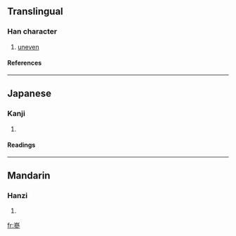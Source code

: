 ==Translingual==
===Han character===
{{Han char|rn=46|rad=山|as=11|sn=14|four=2220<sub>2</sub>|canj=山戈戈竹 (UIIH)}}
# [[uneven]]
====References====
{{Han ref|kx=0318.160|dkj=08398|dj=0618.340|hdz=10796.030|uh=5D7E|ud=23934|bh=E1AD|bd=57773}}
----
==Japanese==
===Kanji===
{{ja-kanji|grade=|rs=山11}}
# {{defn|Japanese}} 
====Readings====
{{ja-readings|on=[[しん]] (shin), [[さん]] (san), [[そん]] (son)|kun=}}
----
==Mandarin==
===Hanzi===
{{cmn-hanzi|pin=[[cēn]] ([[cen1]]), [[lǚ]] ([[lü3]])|wg=ts'en<sup>1</sup>, lü<sup>3</sup>}}
# {{defn|Mandarin}}

[[fr:嵾]]